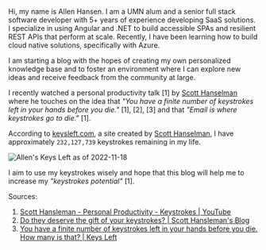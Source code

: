 
Hi, my name is Allen Hansen. I am a UMN alum and a senior full stack software developer with 5+ years of experience developing SaaS solutions. I specialize in using Angular and .NET to build accessible SPAs and resilient REST APIs that perform at scale. Recently, I have been learning how to build cloud native solutions, specifically with Azure.

I am starting a blog with the hopes of creating my own personalized knowledge base and to foster an environment where I can explore new ideas and receive feedback from the community at large.

I recently watched a personal productivity talk [1] by [Scott Hanselman](https://www.hanselman.com) where he touches on the idea that *"You have a finite number of keystrokes left in your hands before you die."* [1], [2], [3] and that *"Email is where keystrokes go to die."* [1].

According to [keysleft.com](https://keysleft.com), a site created by [Scott Hanselman](https://www.hanselman.com), I have approximately `232,127,739` keystrokes remaining in my life.

<img src={keysLeftImg} alt="Allen's Keys Left as of 2022-11-18" />

I aim to use my keystrokes wisely and hope that this blog will help me to increase my *"keystrokes potential"* [1].

Sources:
1. [Scott Hansleman - Personal Productivity - Keystrokes | YouTube](https://www.youtube.com/watch?v=RpH6IPhyh7I&t=817s)
2. [Do they deserve the gift of your keystrokes? | Scott Hansleman's Blog](https://www.hanselman.com/blog/do-they-deserve-the-gift-of-your-keystrokes)
3. [You have a finite number of keystrokes left in your hands before you die. How many is that? | Keys Left](https://keysleft.com)

